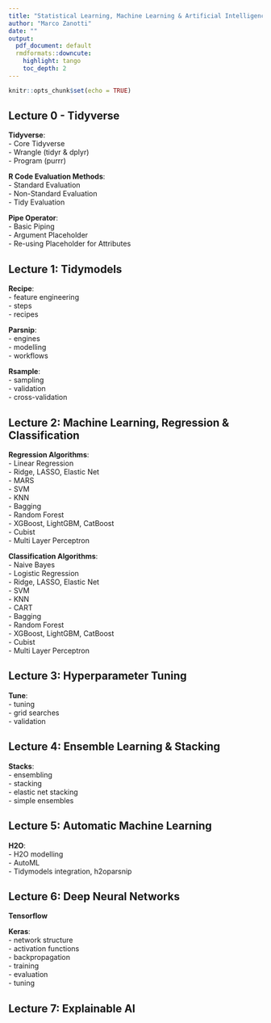 ```yaml
---
title: "Statistical Learning, Machine Learning & Artificial Intelligence  \n  - Course Syllabus -"
author: "Marco Zanotti"
date: ""
output:
  pdf_document: default
  rmdformats::downcute:
    highlight: tango
    toc_depth: 2
---
```


```r
knitr::opts_chunk$set(echo = TRUE)
```


## Lecture 0 - Tidyverse

**Tidyverse**:  
- Core Tidyverse    
- Wrangle (tidyr & dplyr)   
- Program (purrr)  

**R Code Evaluation Methods**:  
- Standard Evaluation  
- Non-Standard Evaluation  
- Tidy Evaluation  

**Pipe Operator**:  
- Basic Piping  
- Argument Placeholder  
- Re-using Placeholder for Attributes  


## Lecture 1: Tidymodels

**Recipe**:  
- feature engineering  
- steps  
- recipes  

**Parsnip**:  
- engines  
- modelling  
- workflows  

**Rsample**:  
- sampling  
- validation  
- cross-validation  


## Lecture 2: Machine Learning, Regression & Classification

**Regression Algorithms**:  
- Linear Regression   
- Ridge, LASSO, Elastic Net  
- MARS  
- SVM  
- KNN  
- Bagging  
- Random Forest  
- XGBoost, LightGBM, CatBoost  
- Cubist  
- Multi Layer Perceptron  

**Classification Algorithms**:  
- Naive Bayes  
- Logistic Regression   
- Ridge, LASSO, Elastic Net  
- SVM  
- KNN  
- CART  
- Bagging  
- Random Forest  
- XGBoost, LightGBM, CatBoost  
- Cubist  
- Multi Layer Perceptron    


## Lecture 3: Hyperparameter Tuning

**Tune**:  
- tuning  
- grid searches  
- validation  


## Lecture 4: Ensemble Learning & Stacking

**Stacks**:  
- ensembling  
- stacking  
- elastic net stacking  
- simple ensembles  


## Lecture 5: Automatic Machine Learning

**H2O**:  
- H2O modelling  
- AutoML  
- Tidymodels integration, h2oparsnip  


## Lecture 6: Deep Neural Networks

**Tensorflow**  

**Keras**:  
- network structure  
- activation functions  
- backpropagation  
- training  
- evaluation  
- tuning  


## Lecture 7: Explainable AI

